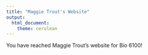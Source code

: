 ```yaml
---
title: "Maggie Trout's Website"
output: 
  html_document: 
    theme: cerulean
---
```


You have reached Maggie Trout's website for Bio 6100!
